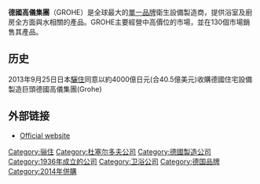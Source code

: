 {{unreferenced|time=2010-8-2}}

'''德國高儀集團'''（GROHE）是全球最大的[[單一品牌|單一品牌]]衛生設備製造商，提供浴室及廚房全方面與水相關的產品。GROHE主要經營中高價位的市場，並在130個市場銷售其產品。

==历史==
2013年9月25日日本[[驪住|驪住]]同意以約4000億日元(合40.5億美元)收購德國住宅設備製造巨頭德國高儀集團(Grohe)

==外部链接==
* [http://www.grohe.com Official website] {{Wayback|url=http://www.grohe.com/ |date=20200621215226 }}

[[Category:骊住|Category:骊住]]
[[Category:杜塞尔多夫公司|Category:杜塞尔多夫公司]]
[[Category:德國製造公司|Category:德國製造公司]]
[[Category:1936年成立的公司|Category:1936年成立的公司]]
[[Category:卫浴公司|Category:卫浴公司]]
[[Category:德国品牌|Category:德国品牌]]
[[Category:2014年併購|Category:2014年併購]]